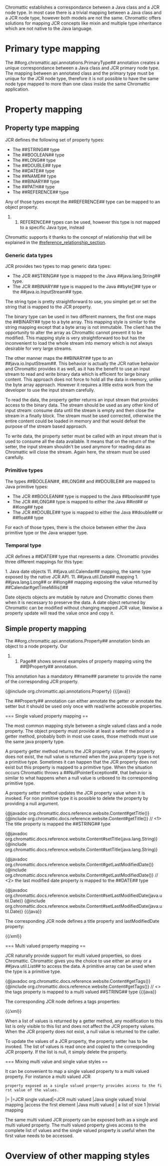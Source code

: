 Chromattic establishes a correspondance between a Java class and a JCR node type. In most case there is a trivial mapping
between a Java class and a JCR node type, however both models are not the same. Chromattic offers solutions for mapping
JCR concepts like mixin and multiple type inheritance which are not native to the Java language.

= Primary type mapping =

The ##org.chromattic.api.annotations.PrimaryType## annotation creates a unique correspondance between a Java class and
JCR primary node type. The mapping between an annotated class and the primary type must be unique for the JCR node type,
therefore it is not possible to have the same node type mapped to more than one class inside the same Chromattic application.

= Property mapping =

== Property type mapping ==

JCR defines the following set of property types:

* The ##STRING## type
* The ##BOOLEAN## type
* The ##LONG## type
* The ##DOUBLE## type
* The ##DATE## type
* The ##NAME## type
* The ##BINARY## type
* The ##PATH## type
* The ##REFERENCE## type

Any of those types except the ##REFERENCE## type can be mapped to an object property.

##REFERENCE## types can be used, however this type is not mapped to a specific Java type, instead
Chromattic supports it thanks to the concept of relationship that will be explained in the [[#reference_relationship_section]].

=== Generic data types ===

JCR provides two types to map generic data types:

* The JCR ##STRING## type is mapped to the Java ##java.lang.String## type.
* The JCR ##BINARY## type is mapped to the Java ##byte[]## type or the  ##java.io.InputStream## type.

The string type is pretty straightforward to use, you simplet get or set the string that is mapped to the JCR property.


The binary type can be used in two different manners, the first one maps the ##BINARY## type to a byte array. This mapping
style is similar to the string mapping except that a byte array is not immutable. The client has the opportunity to alter the
array as Chromattic cannot prevent it to be modified. This mapping style is very straightforward too but has the inconvenient
to load the whole stream into memory which is not always desirable for very large streams.

The other manner maps the ##BINARY## type to an ##java.io.InputStream##. This behavior is actually the JCR native behavior and
Chromattic provides it as well, as it has the benefit to use an input stream to read and write binary data which is efficient
for large binary content. This approach does not force to hold all the data in memory, unlike the byte array approach. However
it requires a little extra work from the developer to use the input stream carefully.

To read the data, the property getter returns an input stream that provides access to the binary data. The stream should be
used as any other kind of input stream: consume data until the stream is empty and then close the stream in a finally block.
The stream must be used corrected, otherwise the entire content could be loaded in memory and that would defeat the
purpose of the stream based approach.

To write data, the property setter must be called with an input stream that is used to consume all
the data available. It means that on the return of the setter, the input stream shouldn't be used anymore for reading
data as Chromattic will close the stream. Again here, the stream must be used carefully.

=== Primitive types ===

The types ##BOOLEAN##, ##LONG## and ##DOUBLE## are mapped to Java primitive types:

* The JCR ##BOOLEAN## type is mapped to the Java ##boolean## type
* The JCR ##LONG## type is mapped to either the Java ##int## or ##long## type
* The JCR ##DOUBLE## type is mapped to either the Java ##double## or ##float## type

For each of those types, there is the choice between either the Java primitive type or the Java wrapper type.

=== Temporal type ===

JCR defines a ##DATE## type that represents a date. Chromattic provides three different mappings for this type:

1. Java date objects
11. ##java.util.Calendar## mapping, the same type exposed by the native JCR API.
11. ##java.util.Date## mapping
1. ##java.lang.Long## or ##long## mapping exposing the value returned by ##Calendar#getTimeMillis()##

Date objects objects are mutable by nature and Chromattic clones them when it is necessary to preserve the data.
A date object returned by Chromattic can be modified without changing mapped JCR value, likewise a property update will
read the value once and copy it.

== Simple property mapping ==

The ##org.chromattic.api.annotations.Property## annotation binds an object to a node property. Our
##Page## shows several examples of property mapping using the ##@Property## annotation.
This annotation has a mandatory ##name## parameter to provide the name of the corresponding JCR
property.

{{java}}
{@include org.chromattic.api.annotations.Property}
{{/java}}

The ##Property## annotation can either annotate the getter or annotate the setter but it should be used
only once with read/write accessible properties.

=== Single valued property mapping ==

The most common mapping style between a single valued class and a node property. The object property must
provide at least a setter method or a getter method, probably both in most use cases, those methods must
use the same java property type.

A property getter method returns the JCR property value. If the property does not exist, the null value is returned
when the java property type is not a primitive type. Sometimes it can happen that the JCR property does not exist
but this property is mapped to a primitive type. When the situation occurs Chromattic throws a ##NullPointerException##,
that behavior is similar to what happens when a null value is unboxed to its corresponding primitive type.

A property setter method updates the JCR property value when it is invoked. For non primitive type it is possible to
delete the property by providing a null argument.

{{java}}
{@javadoc org.chromattic.docs.reference.website.Content#getTitle()}
{@include org.chromattic.docs.reference.website.Content#getTitle()} // <1> The title property is mapped the ##STRING## type

{@javadoc org.chromattic.docs.reference.website.Content#setTitle(java.lang.String)}
{@include org.chromattic.docs.reference.website.Content#setTitle(java.lang.String)}

{@javadoc org.chromattic.docs.reference.website.Content#getLastModifiedDate()}
{@include org.chromattic.docs.reference.website.Content#getLastModifiedDate()} // <2> the last modified date property is mapped to the ##DATE## type

{@javadoc org.chromattic.docs.reference.website.Content#setLastModifiedDate(java.util.Date)}
{@include org.chromattic.docs.reference.website.Content#setLastModifiedDate(java.util.Date)}
{{/java}}

The corresponding JCR node defines a title property and lastModifiedDate property:

{{xml indent=2}}
<wikbook:include
  href="/org/chromattic/docs/reference/website/nodetypes.xml"
  xpath="//nodeType[@name='content']//propertyDefinition[@name='title' or @name='lastmodifieddate']"/>
{{/xml}}

=== Multi valued property mapping ==

JCR naturally provide support for multi valued properties, so does Chromattic. Chromattic gives you the choice
to use either an array or a ##java.util.List## to access the data. A primitive array can be used when
the type is a primitive type.

{{java}}
{@javadoc org.chromattic.docs.reference.website.Content#getTags()}
{@include org.chromattic.docs.reference.website.Content#getTags()} // <> the tags property is mapped to a multi valued ##STRING## type
{{/java}}

The corresponding JCR node defines a tags properties:

{{xml indent=2}}
<wikbook:include
  href="/org/chromattic/docs/reference/website/nodetypes.xml"
  xpath="//nodeType[@name='content']//propertyDefinition[@name='tags']"/>
{{/xml}}

When a list of values is returned by a getter method, any modification to this list is only visible to this list and
does not affect the JCR property values. When the JCR property does not exist, a null value is returned to the caller.

To update the values of a JCR property, the property setter has to be invoked. The list of values is read once and
copied to the corresponding JCR property. If the list is null, it simply delete the property.

=== Mixing multi value and single value styles ==

It can be convenient to map a single valued property to a multi valued property. For instance a multi valued JCR
 property exposed as a single valued property provides access to the first value of the values.

|=                 |=JCR single valued|=JCR multi valued
|Java single valued| trivial mapping  |access the first element
|Java multi valued | a list of size 1 |trivial mapping

The same multi valued JCR property can be exposed both as a single and multi valued property. The multi valued property
gives access to the complete list of values and the single valued property is useful when the first value needs to be
accessed.

= Overview of other mapping styles =

